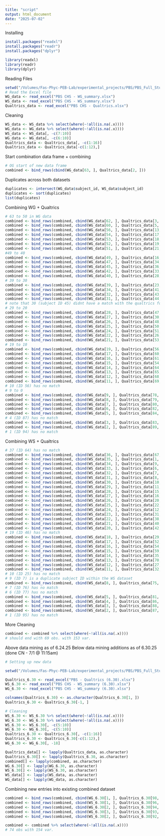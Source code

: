 ```yaml
---
title: "script"
output: html_document
date: "2025-07-02"
---
```

Installing
```r
install.packages("readxl")
install.packages("readr")
install.packages("dplyr")

library(readxl)
library(readr)
library(dplyr)
```
Reading Files
```r
setwd("/Volumes/Fas-Phyc-PEB-Lab/experimental_projects/PBS/PBS_Full_Study/CN_Working_Folder/R/Survey")
# Read the Excel file
WG_data <- read_excel("PBS CHS - WG_summary.xlsx")
WS_data <- read_excel("PBS CHS - WS_summary.xlsx")
Qualtrics_data <- read_excel("PBS CHS - Qualtrics.xlsx")
```
Cleaning
```r
WS_data <- WS_data %>% select(where(~!all(is.na(.x))))
WG_data <- WG_data %>% select(where(~!all(is.na(.x))))
WS_data <- WS_data[, -c(7:10)]
WG_data <- WG_data[, -c(6:10)]
Qualtrics_data <- Qualtrics_data[, -c(1:16)]
Qualtrics_data <- Qualtrics_data[-c(1:12),]
```
Start combination data frame + combining
```r
# OG start of new data frame
combined <- bind_rows(cbind(WG_data[63, ], Qualtrics_data[2, ]))
```
Duplicates across both datasets
```r
duplicates <- intersect(WG_data$subject_id, WS_data$subject_id)
duplicates <- sort(duplicates)
list(duplicates)
```

Combining WG + Qualtrics
```r
# 63 to 50 in WG data
combined <- bind_rows(combined, cbind(WG_data[62, ], Qualtrics_data[3, ]))
combined <- bind_rows(combined, cbind(WG_data[60, ], Qualtrics_data[5, ]))
combined <- bind_rows(combined, cbind(WG_data[56, ], Qualtrics_data[13, ]))
combined <- bind_rows(combined, cbind(WG_data[54, ], Qualtrics_data[17, ]))
combined <- bind_rows(combined, cbind(WG_data[53, ], Qualtrics_data[18, ]))
combined <- bind_rows(combined, cbind(WG_data[52, ], Qualtrics_data[19, ]))
combined <- bind_rows(combined, cbind(WG_data[51, ], Qualtrics_data[21, ]))
#49 to 40
combined <- bind_rows(combined, cbind(WG_data[49, ], Qualtrics_data[16, ]))
combined <- bind_rows(combined, cbind(WG_data[47, ], Qualtrics_data[34, ]))
combined <- bind_rows(combined, cbind(WG_data[45, ], Qualtrics_data[36, ]))
combined <- bind_rows(combined, cbind(WG_data[42, ], Qualtrics_data[33, ]))
combined <- bind_rows(combined, cbind(WG_data[40, ], Qualtrics_data[28, ]))
# 39 to 30
combined <- bind_rows(combined, cbind(WG_data[39, ], Qualtrics_data[23, ]))
combined <- bind_rows(combined, cbind(WG_data[34, ], Qualtrics_data[41, ]))
combined <- bind_rows(combined, cbind(WG_data[32, ], Qualtrics_data[43, ]))
combined <- bind_rows(combined, cbind(WG_data[31, ], Qualtrics_data[44, ]))
# note that 30 (subject ID 45) didnt have a match with the qualtrics form
# 29 to 20
combined <- bind_rows(combined, cbind(WG_data[28, ], Qualtrics_data[47, ]))
combined <- bind_rows(combined, cbind(WG_data[27, ], Qualtrics_data[30, ]))
combined <- bind_rows(combined, cbind(WG_data[26, ], Qualtrics_data[48, ]))
combined <- bind_rows(combined, cbind(WG_data[25, ], Qualtrics_data[50, ]))
combined <- bind_rows(combined, cbind(WG_data[24, ], Qualtrics_data[51, ]))
combined <- bind_rows(combined, cbind(WG_data[22, ], Qualtrics_data[26, ]))
combined <- bind_rows(combined, cbind(WG_data[21, ], Qualtrics_data[53, ]))
# 19 to 10
combined <- bind_rows(combined, cbind(WG_data[19, ], Qualtrics_data[56, ]))
combined <- bind_rows(combined, cbind(WG_data[17, ], Qualtrics_data[60, ]))
combined <- bind_rows(combined, cbind(WG_data[16, ], Qualtrics_data[61, ]))
combined <- bind_rows(combined, cbind(WG_data[15, ], Qualtrics_data[54, ]))
combined <- bind_rows(combined, cbind(WG_data[14, ], Qualtrics_data[64, ]))
combined <- bind_rows(combined, cbind(WG_data[13, ], Qualtrics_data[65, ]))
combined <- bind_rows(combined, cbind(WG_data[12, ], Qualtrics_data[68, ]))
combined <- bind_rows(combined, cbind(WG_data[11, ], Qualtrics_data[69, ]))
# 10 (ID 56) has no match
# 9 to 0
combined <- bind_rows(combined, cbind(WG_data[9, ], Qualtrics_data[78, ]))
combined <- bind_rows(combined, cbind(WG_data[8, ], Qualtrics_data[79, ]))
combined <- bind_rows(combined, cbind(WG_data[7, ], Qualtrics_data[80, ]))
combined <- bind_rows(combined, cbind(WG_data[6, ], Qualtrics_data[82, ]))
combined <- bind_rows(combined, cbind(WG_data[5, ], Qualtrics_data[84, ]))
# 4 (ID 87) has no match
combined <- bind_rows(combined, cbind(WG_data[3, ], Qualtrics_data[83, ]))
combined <- bind_rows(combined, cbind(WG_data[2, ], Qualtrics_data[89, ]))
# 1 (ID 94) has no match
```
Combining WS + Qualtrics
```r
# 37 (ID 64) has no match
combined <- bind_rows(combined, cbind(WS_data[36, ], Qualtrics_data[67, ]))
combined <- bind_rows(combined, cbind(WS_data[35, ], Qualtrics_data[1, ]))
combined <- bind_rows(combined, cbind(WS_data[34, ], Qualtrics_data[9, ]))
combined <- bind_rows(combined, cbind(WS_data[33, ], Qualtrics_data[6, ]))
combined <- bind_rows(combined, cbind(WS_data[32, ], Qualtrics_data[7, ]))
combined <- bind_rows(combined, cbind(WS_data[31, ], Qualtrics_data[8, ]))
combined <- bind_rows(combined, cbind(WS_data[30, ], Qualtrics_data[10, ]))
combined <- bind_rows(combined, cbind(WS_data[29, ], Qualtrics_data[11, ]))
combined <- bind_rows(combined, cbind(WS_data[28, ], Qualtrics_data[15, ]))
combined <- bind_rows(combined, cbind(WS_data[27, ], Qualtrics_data[16, ]))
combined <- bind_rows(combined, cbind(WS_data[26, ], Qualtrics_data[20, ]))
combined <- bind_rows(combined, cbind(WS_data[25, ], Qualtrics_data[22, ]))
combined <- bind_rows(combined, cbind(WS_data[24, ], Qualtrics_data[12, ]))
combined <- bind_rows(combined, cbind(WS_data[23, ], Qualtrics_data[31, ]))
combined <- bind_rows(combined, cbind(WS_data[22, ], Qualtrics_data[38, ]))
combined <- bind_rows(combined, cbind(WS_data[21, ], Qualtrics_data[40, ]))
combined <- bind_rows(combined, cbind(WS_data[20, ], Qualtrics_data[42, ]))
# 19 (ID 46) has no match
combined <- bind_rows(combined, cbind(WS_data[18, ], Qualtrics_data[29, ]))
combined <- bind_rows(combined, cbind(WS_data[17, ], Qualtrics_data[52, ]))
combined <- bind_rows(combined, cbind(WS_data[16, ], Qualtrics_data[54, ]))
combined <- bind_rows(combined, cbind(WS_data[15, ], Qualtrics_data[59, ]))
combined <- bind_rows(combined, cbind(WS_data[14, ], Qualtrics_data[35, ]))
combined <- bind_rows(combined, cbind(WS_data[13, ], Qualtrics_data[70, ]))
combined <- bind_rows(combined, cbind(WS_data[12, ], Qualtrics_data[27, ]))
combined <- bind_rows(combined, cbind(WS_data[11, ], Qualtrics_data[32, ]))
# 10 (ID 25) has no match
# 9 (ID 7) is a duplicate subject ID within the WS dataset
combined <- bind_rows(combined, cbind(WS_data[8, ], Qualtrics_data[75, ]))
# 7 (ID 76) has no match
# 6 (ID 77) has no match
combined <- bind_rows(combined, cbind(WS_data[5, ], Qualtrics_data[81, ]))
combined <- bind_rows(combined, cbind(WS_data[4, ], Qualtrics_data[86, ]))
combined <- bind_rows(combined, cbind(WS_data[3, ], Qualtrics_data[88, ]))
combined <- bind_rows(combined, cbind(WS_data[2, ], Qualtrics_data[87, ]))
# 1 (ID 95) has no match
```
More Cleaning
```r
combined <- combined %>% select(where(~!all(is.na(.x))))
# should end with 69 obs. with 153 var.
```

Above data mining as of 6.24.25
Below data mining additions as of 6.30.25 (done CN - 7/1 @ 11:15am)
```r
# Setting up new data

setwd("/Volumes/Fas-Phyc-PEB-Lab/experimental_projects/PBS/PBS_Full_Study/CN_Working_Folder/R/Survey/6:30:25")

Qualtrics_6.30 <- read_excel("PBS - Qualtrics (6.30).xlsx")
WS_6.30 <- read_excel("PBS CHS - WS_summary (6.30).xlsx")
WG_6.30 <- read_excel("PBS CHS - WG_summary (6.30).xlsx")

colnames(Qualtrics_6.30) <- as.character(Qualtrics_6.30[1, ])
Qualtrics_6.30 <- Qualtrics_6.30[-1, ]

# Cleaning
WS_6.30 <- WS_6.30 %>% select(where(~!all(is.na(.x))))
WG_6.30 <- WG_6.30 %>% select(where(~!all(is.na(.x))))
WS_6.30 <- WS_6.30[, -c(5:10)]
WG_6.30 <- WG_6.30[, -c(5:10)]
Qualtrics_6.30 <- Qualtrics_6.30[, -c(1:16)]
Qualtrics_6.30 <- Qualtrics_6.30[-c(1:12),]
WG_6.30 <- WG_6.30[, -18]

Qualtrics_data[] <- lapply(Qualtrics_data, as.character)
Qualtrics_6.30[] <- lapply(Qualtrics_6.30, as.character)
combined[] <- lapply(combined, as.character)
WG_6.30[] <- lapply(WG_6.30, as.character)
WS_6.30[] <- lapply(WS_6.30, as.character)
WS_data[] <- lapply(WS_data, as.character)
WG_data[] <- lapply(WG_data, as.character)

```
Combining new entries into existing combined dataset
```r
combined <- bind_rows(combined, cbind(WG_6.30[1, ], Qualtrics_6.30[98, ]))
combined <- bind_rows(combined, cbind(WS_6.30[1, ], Qualtrics_6.30[96, ]))
combined <- bind_rows(combined, cbind(WG_6.30[2, ], Qualtrics_6.30[94, ]))
combined <- bind_rows(combined, cbind(WG_6.30[3, ], Qualtrics_6.30[93, ]))
combined <- bind_rows(combined, cbind(WS_6.30[2, ], Qualtrics_6.30[92, ]))

```
```r
combined <- combined %>% select(where(~!all(is.na(.x))))
# 74 obs with 154 var.
```

